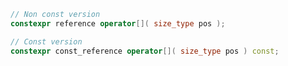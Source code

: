 ```cpp
// Non const version
constexpr reference operator[]( size_type pos );

// Const version
constexpr const_reference operator[]( size_type pos ) const;
```
